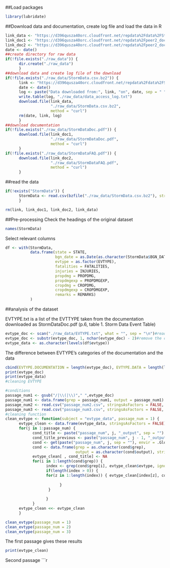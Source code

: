 ##Load packages
```r
library(lubridate)
```
##Download data and documentation, create log file and load the data in R
```r
link_data <- "https://d396qusza40orc.cloudfront.net/repdata%2Fdata%2FStormData.csv.bz2"
link_doc1 <- "https://d396qusza40orc.cloudfront.net/repdata%2Fpeer2_doc%2Fpd01016005curr.pdf"
link_doc2 <- "https://d396qusza40orc.cloudfront.net/repdata%2Fpeer2_doc%2FNCDC%20Storm%20Events-FAQ%20Page.pdf"
date <- date()
##create directory for raw data
if(!file.exists("./raw_data")) {
      dir.create("./raw_data")
      }
##download data and create log file of the download
if(!file.exists("./raw_data/StormData.csv.bz2")) {
      link <- "https://d396qusza40orc.cloudfront.net/repdata%2Fdata%2FStormData.csv.bz2"
      date <- date()
      log <- paste("Data downloaded from:", link, "on", date, sep = " ")
      write.table(log, "./raw_data/data_access_log.txt")
      download.file(link_data, 
                    "./raw_data/StormData.csv.bz2", 
                    method = "curl")
      rm(date, link, log)
      }
##download documentation
if(!file.exists("./raw_data/StormDataDoc.pdf")) {
      download.file(link_doc1, 
                    "./raw_data/StormDataDoc.pdf", 
                    method = "curl")
      }
if(!file.exists("./raw_data/StormDataFAQ.pdf")) {
      download.file(link_doc2, 
                    "./raw_data/StormDataFAQ.pdf", 
                    method = "curl")
      }
```

##read the data
```r
if(!exists("StormData")) {
      StormData <- read.csv(bzfile("./raw_data/StormData.csv.bz2"), stringsAsFactors = FALSE, header = TRUE)
      }

rm(link, link_doc1, link_doc2, link_data)
```


##Pre-processing
Check the headings of the original dataset
```r
names(StormData)
```
Select relevant columns
```r
df <- with(StormData, 
           data.frame(state = STATE,
                      bgn_date = as.Date(as.character(StormData$BGN_DATE), format = "%m/%d/%Y"),
                      evtype = as.factor(EVTYPE), 
                      fatalities = FATALITIES, 
                      injuries = INJURIES, 
                      propdmg = PROPDMG, 
                      propdmgexp = PROPDMGEXP, 
                      cropdmg = CROPDMG, 
                      cropdmgexp = CROPDMGEXP,
                      remarks = REMARKS)
           )
```

##analysis of the dataset

EVTYPE.txt is a list of the EVTTYPE taken from the documentation downloaded as StormDataDoc.pdf (p.6, table 1. Storm Data Event Table)
```r
evtype_doc <- scan("./raw_data/EVTYPE.txt", what = "", sep = "\n")#read the list
evtype_doc <- substr(evtype_doc, 1, nchar(evtype_doc) - 2)#remove the character "designator"
evtype_data <- as.character(levels(df$evtype))
```
The difference between EVTYPE's categories of the documentation and the data
```r
cbind(EVTYPE.DOCUMENTATION = length(evtype_doc), EVTYPE.DATA = length(levels(df$evtype)))
print(evtype_doc)
print(evtype_data)
#cleaning EVTYPE

```

```r
#conditions
passage_num1 <- gsub("/|\\(|\\)"," ",evtype_doc)
passage_num1 <- data.frame(grep = passage_num1, output = passage_num1)
passage_num2 <- read.csv("passage_num2.csv", stringsAsFactors = FALSE, header = TRUE, sep = ";")
passage_num3 <- read.csv("passage_num3.csv", stringsAsFactors = FALSE, header = TRUE, sep = ";")
#cleaning function
clean_evtype <- function(subject = "evtype_data", passage_num = 1) {
      evtype_clean <- data.frame(evtype_data, stringsAsFactors = FALSE)
      for(j in 1:passage_num) {
            cond_title <- paste("passage_num", j, "_output", sep = "")
            cond_title_previous <- paste("passage_num", j - 1, "_output", sep = "")
            cond <- get(paste("passage_num", j, sep = ""), envir = .GlobalEnv)
            cond <- data.frame(grep = as.character(cond$grep), 
                               output = as.character(cond$output), stringsAsFactors = FALSE)
            evtype_clean[ , cond_title] <- NA
            for(i in 1:length(cond$grep)) {
                  index <- grep(cond$grep[i], evtype_clean$evtype, ignore.case = TRUE)
                  if(length(index > 0)) {
                  for(z in 1:length(index)) { evtype_clean[index[z], cond_title] <- cond$output[i]                    
                        
                        }
                   }
                  
                  }
            }
      evtype_clean <<- evtype_clean
      }

clean_evtype(passage_num = 1)
clean_evtype(passage_num = 2)
clean_evtype(passage_num = 3)

```
The first passage gives these results 
```r
print(evtype_clean)
```
Second passage
```r

